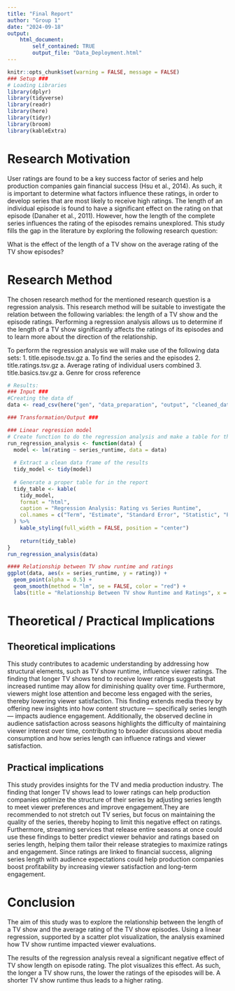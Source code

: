 ```yaml
---
title: "Final Report"
author: "Group 1"
date: "2024-09-18"
output: 
    html_document:
        self_contained: TRUE
        output_file: "Data_Deployment.html"
---
```


```r
knitr::opts_chunk$set(warning = FALSE, message = FALSE)
### Setup ###
# Loading Libraries
library(dplyr)
library(tidyverse)
library(readr)
library(here)
library(tidyr)
library(broom)
library(kableExtra)
```
# Research Motivation

User ratings are found to be a key success factor of series and help production companies gain financial success (Hsu et al., 2014). As such, it is important to determine what factors influence these ratings, in order to develop series that are most likely to receive high ratings. The length of an individual episode is found to have a significant effect on the rating on that episode (Danaher et al., 2011). However, how the length of the complete series influences the rating of the episodes remains unexplored. This study fills the gap in the literature by exploring the following research question: 

What is the effect of the length of a TV show on the average rating of the TV show episodes?

# Research Method

The chosen research method for the mentioned research question is a regression analysis. This research method will be suitable to investigate the relation between the following variables: the length of a TV show and the episode ratings. Performing a regression analysis allows us to determine if the length of a TV show significantly affects the ratings of its episodes and to learn more about the direction of the relationship.

To perform the regression analysis we will make use of the following data sets: 1. title.episode.tsv.gz a. To find the series and the episodes 2. title.ratings.tsv.gz a. Average rating of individual users combined 3. title.basics.tsv.gz a. Genre for cross reference


```r
# Results:
### Input ###
#Creating the data df
data <- read_csv(here("gen", "data_preparation", "output", "cleaned_data.csv"))

### Transformation/Output ###

### Linear regression model
# Create function to do the regression analysis and make a table for the report
run_regression_analysis <- function(data) {
  model <- lm(rating ~ series_runtime, data = data)
  
  # Extract a clean data frame of the results
  tidy_model <- tidy(model)
  
  # Generate a proper table for in the report
  tidy_table <- kable(
    tidy_model, 
    format = "html",
    caption = "Regression Analysis: Rating vs Series Runtime",
    col.names = c("Term", "Estimate", "Standard Error", "Statistic", "P-value")
  ) %>%
    kable_styling(full_width = FALSE, position = "center")
  
    return(tidy_table)
}
run_regression_analysis(data)

#### Relationship between TV show runtime and ratings
ggplot(data, aes(x = series_runtime, y = rating)) + 
  geom_point(alpha = 0.5) + 
  geom_smooth(method = "lm", se = FALSE, color = "red") + 
  labs(title = "Relationship Between TV show Runtime and Ratings", x = "TV show Runtime (minutes)", y = "Rating")

```

# Theoretical / Practical Implications

## Theoretical implications
This study contributes to academic understanding by addressing how structural elements, such as TV show runtime, influence viewer ratings. The finding that longer TV shows tend to receive lower ratings suggests that increased runtime may allow for diminishing quality over time. Furthermore, viewers might lose attention and become less engaged with the series, thereby lowering viewer satisfaction. This finding extends media theory by offering new insights into how content structure — specifically series length — impacts audience engagement. Additionally, the observed decline in audience satisfaction across seasons highlights the difficulty of maintaining viewer interest over time, contributing to broader discussions about media consumption and how series length can influence ratings and viewer satisfaction. 

## Practical implications
This study provides  insights for the TV and media production industry. The finding that longer TV shows lead to lower ratings can help production companies optimize the structure of their series by adjusting series length to meet viewer preferences and improve engagement.They are recommended to not stretch out TV series, but focus on maintaining the quality of the series, thereby hoping to limit this negative effect on ratings. Furthermore, streaming services that release entire seasons at once could use these findings to better predict viewer behavior and ratings based on series length, helping them tailor their release strategies to maximize ratings and engagement. Since ratings are linked to financial success, aligning series length with audience expectations could help production companies boost profitability by increasing viewer satisfaction and long-term engagement.

# Conclusion
The aim of this study was to explore the relationship between the length of a TV show and the average rating of the TV show episodes. Using a linear regression, supported by a scatter plot visualization, the analysis examined how TV show runtime impacted viewer evaluations.

The results of the regression analysis reveal a significant negative effect of TV show length on episode rating. The plot  visualizes this effect. As such, the longer a TV show runs, the lower the ratings of the episodes will be. A shorter TV show runtime thus leads to a higher rating.  